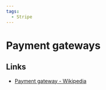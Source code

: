 ```yaml
---
tags:
  - Stripe
---
```


# Payment gateways

## Links

- [Payment gateway - Wikipedia](https://en.wikipedia.org/wiki/Payment_gateway)
